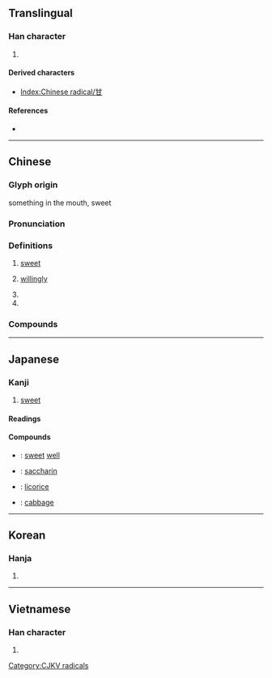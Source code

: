 {{character info/new}}
==Translingual==
{{stroke order|type=animate}}

===Han character===
{{Han char|rn=99|rad=甘|as=00|sn=5|four=44770|canj=TM|ids=⿻廿一}}

# {{mul-kangxi radical-def}}

====Derived characters====
* [[Index:Chinese radical/甘]]

====References====
* {{Han ref|kx=0753.190|dkj=21643|dj=1161.010|hdz=42413.010|uh=7518|ud=29976|bh=A5CC|bd=42444}}

[[Category:CJKV radicals]]

----

==Chinese==
{{zh-forms}}

===Glyph origin===
{{Han etym}}
{{Han compound|口|一|ls=sc|c1=s|c2=s|t1=mouth}} something in the mouth, sweet
===Pronunciation===
{{zh-pron
|m=gān
|c=gam1
|h=pfs=kâm
|md=kăng
|mn=xm:kaⁿ/kam
|mn_note=kaⁿ - vernacular; kam - literary
|mn-t=gam1
|w=
|mc=y
|oc=y
|cat=a,n,adv,pn
}}

===Definitions===
{{zh-hanzi}}

# [[sweet]]
#: {{zh-x|甘甜|sweet}}
#: {{zh-x|甘蔗{zhe}|sugar cane}}
# [[willingly]]
#: {{zh-x|甘心|to be willing to}}
#: {{zh-x|甘願|[[willingly]]}}
# {{surname|lang=zh}}
# {{zh-abbrev|甘肅|Gansu}}

===Compounds===
{{zh-der|不甘|不甘寂寞|不甘後人|不甘心|不甘示弱|不甘雌伏|不甘食貧|不知甘苦|供膳甘肥|倒吃甘蔗|分甘|分甘共苦|同甘共苦|同甘同苦|善罷甘休|嚥苦吞甘|幣厚言甘|幣重言甘|心甘情願|旨甘|普降甘霖|樂貧甘賤|沛雨甘霖|爐甘石|甘之如薺|甘之如飴|甘之若素|甘之若飴|甘井先竭|甘伏|甘休|甘冒虎口|甘冽|甘分|甘分隨時|甘受|甘味|甘地主義|甘始|甘居中游|甘心|甘心如薺|甘心情願|甘心瞑目|甘心鈇鉞|甘拜下風|甘旨|甘旨肥濃|甘服|甘木|甘棠|甘棠之惠|甘棠有蔭|甘棠遺愛|甘死如飴|甘比亞|甘毳|甘水|甘油|甘泉|甘泉必竭|甘涼|甘珠爾|甘瓜苦蒂|甘甜|甘盡苦來|甘納豆|甘紫菜|甘結|甘羅|甘美|甘羞|甘肅|甘脆|甘膬|甘芳|甘苦|甘茂|甘草|甘草人物|甘草粉|甘菊|甘蔗|甘蔗板|甘蔗顛子|甘蕉|甘薯|甘薯簽|甘薯葉|甘藍|甘藷|甘處下流|甘蠅|甘言|甘言厚幣|甘言厚禮|甘言好辭|甘言巧辭|甘言美語|甘谷|甘貧守分|甘貧守志|甘貧守節|甘貧樂道|甘迺迪角|甘醴|甘限|甘雨|甘雨隨車|甘霖|甘露|甘露之變|甘露子|甘露水漿|甘露法雨|甘露滋心|甘願|甘食褕衣|甘馨之費|甘鮮|甜甘|硝化甘油|結球甘藍|絕甘分少|美甘甘|美食甘寢|肥甘|自甘墮落|苦盡甘來|荒漠甘泉|莫甘|蒲甘|蔫甘|褕衣甘食|誓不甘休|輸服甘結|食不求甘|食不甘味|飫甘饜肥|黃甘甘|甘家廠}}

{{zh-cat|Intermediate}}

----

==Japanese==

===Kanji===
{{ja-kanji|grade=c|rs=甘00}}

# [[sweet]]

====Readings====
{{ja-readings
|goon=かん<かん<かむ
|kanon=かん<かん<かむ
|kun=あま-い, うま-い, あま-んじる, あま-やかす, あま-える
}}

====Compounds====
{{der-top|Compounds}}
* {{ja-r|甘井|かんせい}}: [[sweet]] [[well]]
* {{ja-r|甘精|かんせい}}: [[saccharin]]
* {{ja-r|甘草|かんぞう}}: [[licorice]]
* {{ja-r|甘藍|かんらん}}: [[cabbage]]
{{der-bottom}}

----

==Korean==

===Hanja===
{{ko-hanja|hangeul=감|eumhun=|rv=gam|mr=kam|y=kam}}

# {{defn|lang=ko|sort=甘00}}

----

==Vietnamese==

===Han character===
{{vi-hantu|cam|rs=甘00}}

# {{defn|lang=vi|sort=甘00}}